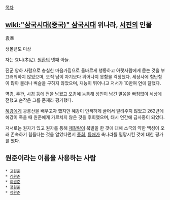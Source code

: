 [[목차]]
== [[wiki:"삼국시대(중국)" 삼국시대]] 위나라, [[서진]]의 인물 ==
袁準

생몰년도 미상

자는 효니(孝尼). [[원환]]의 넷째 아들.

진군 양하 사람으로 충실한 마음가짐으로 올바르게 행동하고 아랫사람에게 묻는 것을 부끄러워하지 않았으며, 오직 남이 자기보다 뛰어나지 못함을 걱정했다. 세상사에 험난함이 많아 물러나 벼슬을 구하지 않았으며, 재능이 뛰어나고 저서가 10만여 언에 달했다.

역경, 주관, 시경 등에 전을 남겼고 오경에 능통해 성인이 남긴 말씀을 빠짐없이 세상에 전했고 순작은 그를 준재라 평가했다.

[[혜강]]에게 광릉산을 배우고자 했지만 혜강이 인색하게 굴어서 알려주지 않았고 262년에 혜강이 죽을 때 원준에게 가르치지 않은 것을 후회했으며, 태시 연간에 급사중이 되었다.

저서로는 원자가 있고 원자를 통해 [[제갈량]]이 북벌을 한 것에 대해 소국의 약한 백성이 오래 존속하기 힘들다는 것을 알았다면서 [[종회]], [[등애]]가 촉나라를 멸망시킨 것에 대한 평가를 했다.

== 원준이라는 이름을 사용하는 사람 ==
 * [[고원준]]
 * [[김원준]]
 * [[이원준]]
 * [[장원준]]
 * [[정원준]]
